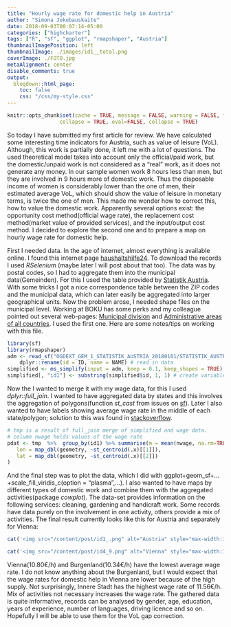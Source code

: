 ```yaml
---
title: "Hourly wage rate for domestic help in Austria"
author: "Simona Jokubauskaite"
date: 2018-09-03T00:07:14-05:00
categories: ["highcharter"]
tags: ["R", "sf", "ggplot", "rmapshaper", "Austria"]
thumbnailImagePosition: left
thumbnailImage: ./images/id1__total.png
coverImage: ./FOTO.jpg
metaAlignment: center
disable_comments: true
output:
  blogdown::html_page:
    toc: false
    css: "/css/my-style.css"
--- 
```


```r
knitr::opts_chunk$set(cache = TRUE, message = FALSE, warning = FALSE, fig.show = "animate",
                 collapse = TRUE, eval=FALSE, collapse = TRUE)
```


So today I have submitted my first article for review. We have calculated some interesting time indicators for Austria, such as value of leisure (VoL). Although, this work is partially done, it left me with a lot of questions. The used theoretical model takes into account only the official/paid work, but the domestic/unpaid work is not considered as a "real" work, as it does not generate any money. 
In our sample women work 8 hours less than men, but they are involved in 9 hours more of domestic work. 
Thus the disposable income of women is considerably lower than the one of men, their estimated average VoL, which should show the value of leisure in monetary terms, is twice the one of men. This made me wonder how to correct this, how to value the domestic work. Apparently several options exist: the opportunity cost method(official wage rate), the replacement cost method(market value of provided services), and the input/output cost method. I decided to explore the second one and to prepare a map on hourly wage rate for domestic help.

First I needed data. In the age of internet, almost everything is available online. I found this internet page  [haushaltshilfe24](https://haushaltshilfe24.at/de/). To download the records I used *RSelenium* (maybe later I will post about that too). 
The data was by postal codes, so I had to aggregate them into the municipal data(Gemeinden). For this I used the table provided by [Statistik Austria](http://www.statistik.at/web_de/klassifikationen/regionale_gliederungen/gemeinden/index.html). 
With some tricks I got a nice correspondence table between the ZIP codes and the municipal data, which can later easily be aggregated into larger geographical units. Now the problem arose, I needed shape files on the municipal level. Working at BOKU has some perks and my colleague pointed out several web-pages: [Municipal division]( https://www.data.gv.at/katalog/dataset/stat_gliederung-osterreichs-in-gemeinden14f53/resource/af56b0dd-be08-409c-b86e-f9e89175d34e) and [Administrative areas of all countries](https://gadm.org/download_country_v3.html). I used the first one. Here are some notes/tips on working with this file. 


```r
library(sf)
library(rmapshaper)
adm <- read_sf("OGDEXT_GEM_1_STATISTIK_AUSTRIA_20180101/STATISTIK_AUSTRIA_GEM_20180101.shp") %>%
    dplyr::rename(id = ID, name = NAME) # read in data
simplified <- ms_simplify(input = adm, keep = 0.1, keep_shapes = TRUE) # simplify the polygon
simplified[, "id1"] <- substring(simplified$id, 1, 1) # create variable for states, this is need for aggregation
```

Now the I wanted to merge it with my wage data, for this I used *dplyr::full_join*. I wanted to have aggregated data by states and this involves the aggregation of polygons(function *st_cast* from issues on [sf](https://github.com/r-spatial/sf/issues/290)). Later I also wanted to have labels showing average wage rate in the middle of each state/polygon; solution to this was found in [stackoverflow](https://stackoverflow.com/questions/44678978/how-to-label-an-individual-state-on-the-map-while-the-others-at-sub-divisional-l). 

```r
# tmp is a result of full_join merge of simplified and wage data.
# column nwage holds values of the wage rate
pdat <- tmp  %>%  group_by(id1) %>% summarise(m = mean(nwage, na.rm=TRUE)) %>%  st_cast() %>%  mutate(
   lon = map_dbl(geometry, ~st_centroid(.x)[[1]]),
   lat = map_dbl(geometry, ~st_centroid(.x)[[2]])
)
```


And the final step was to plot the data, which I did with ggplot+geom$\_$sf+...+scale$\_$fill$\_$viridis$\_$c(option = "plasma",...). I also wanted to have maps by different types of domestic work and combine them with the aggregated activities(package *cowplot*). The data-set provides information on the following services: cleaning, gardening and handicraft work. Some records have data purely on the involvement in one activity, others provide a mix of activities. The final result currently looks like this for Austria and separately for Vienna:

```r
cat('<img src="/content/post/id1_.png" alt="Austria" style="max-width:1800px;max-height:600px;">')
```

```r
cat('<img src="/content/post/id4_9.png" alt="Vienna" style="max-width:1800px;max-height:600px;">')
```

Vienna(10.80€/h) and Burgenland(10.34€/h) have the lowest average wage rate. I do not know anything about the Burgenland, but I would expect that the wage rates for domestic help in Vienna are lower because of the high supply. Not surprisingly, Innere Stadt has the highest wage rate of 11.56€/h. Mix of activities not necessary increases the wage rate.
The gathered data is quite informative, records can be analysed by gender, age,  education, years of experience, number of languages, driving licence and so on. Hopefully I will be able to use them for the VoL gap correction.


 